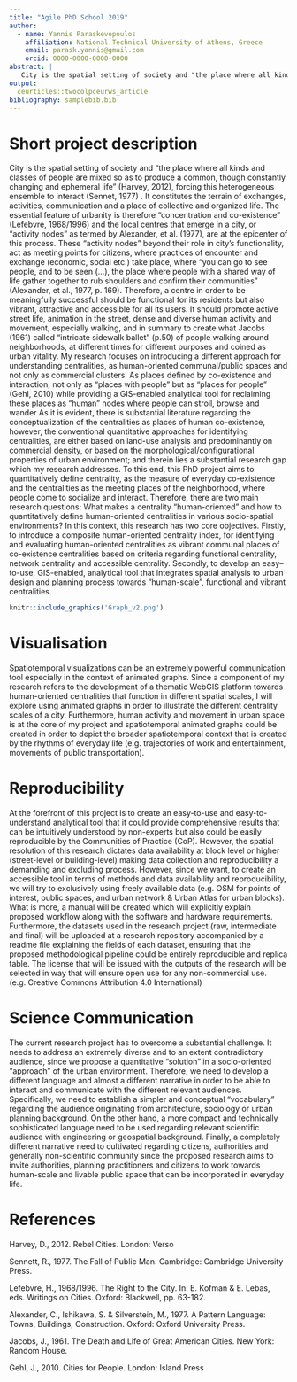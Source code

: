 ```yaml
---
title: "Agile PhD School 2019"
author:
  - name: Yannis Paraskevopoulos
    affiliation: National Technical University of Athens, Greece
    email: parask.yannis@gmail.com
    orcid: 0000-0000-0000-0000
abstract: |
   City is the spatial setting of society and "the place where all kinds and classes of people are mixed so as to produce a common, though constantly changing and ephemeral life" (Harvey, 2012).
output:
  ceurticles::twocolpceurws_article
bibliography: samplebib.bib
---
```


# Short project description 

City is the spatial setting of society and "the place where all kinds and classes of people are mixed so as to produce a common, though constantly changing and ephemeral life" (Harvey, 2012), forcing this heterogeneous ensemble to interact (Sennet, 1977) . It constitutes the terrain of exchanges, activities, communication and a place of collective and organized life. The essential feature of urbanity is therefore “concentration and co-existence” (Lefebvre, 1968/1996)  and the local centres that emerge in a city, or “activity nodes” as termed by Alexander, et al. (1977), are at the epicenter of this process. These “activity nodes” beyond their role in city’s functionality, act as meeting points for citizens, where practices of encounter and exchange (economic, social etc.) take place, where “you can go to see people, and to be seen (…), the place where people with a shared way of life gather together to rub shoulders and confirm their communities” (Alexander, et al., 1977, p. 169). Therefore, a centre in order to be meaningfully successful should be functional for its residents but also vibrant, attractive and accessible for all its users. It should promote active street life, animation in the street, dense and diverse human activity and movement, especially walking, and in summary to create what Jacobs (1961)  called “intricate sidewalk ballet” (p.50) of people walking around neighborhoods, at different times for different purposes and coined as urban vitality. My research focuses on introducing a different approach for understanding centralities, as human-oriented communal/public spaces and not only as commercial clusters. As places defined by co-existence and interaction; not only as “places with people” but as “places for people” (Gehl, 2010)  while providing a GIS-enabled analytical tool for reclaiming these places as “human” nodes where people can stroll, browse and wander
As it is evident, there is substantial literature regarding the conceptualization of the centralities as places of human co-existence, however, the conventional quantitative approaches for identifying centralities, are either based on land-use analysis and predominantly on commercial density, or based on the morphological/configurational properties of urban environment; and therein lies a substantial research gap which my research addresses. To this end, this PhD project aims to quantitatively define centrality, as the measure of everyday co-existence and the centralities as the meeting places of the neighborhood, where people come to socialize and interact. Therefore, there are two main research questions: What makes a centrality “human-oriented” and how to quantitatively define human-oriented centralities in various socio-spatial environments? In this context, this research has two core objectives. Firstly, to introduce a composite human-oriented centrality index, for identifying and evaluating human-oriented centralities as vibrant communal places of co-existence centralities based on criteria regarding functional centrality, network centrality and accessible centrality. Secondly, to develop an easy–to-use, GIS-enabled, analytical tool that integrates spatial analysis to urban design and planning process towards “human-scale”, functional and vibrant centralities.

```r
knitr::include_graphics('Graph_v2.png')
```

# Visualisation

Spatiotemporal visualizations can be an extremely powerful communication tool especially in the context of animated graphs. Since a component of my research refers to the development of a thematic WebGIS platform towards human-oriented centralities that function in different spatial scales, I will explore using animated graphs in order to illustrate the different centrality scales of a city. Furthermore, human activity and movement in urban space is at the core of my project and spatiotemporal animated graphs could be created in order to depict the broader spatiotemporal context that is created by the rhythms of everyday life (e.g. trajectories of work and entertainment, movements of public transportation).              

# Reproducibility 

At the forefront of this project is to create an easy-to-use and easy-to-understand analytical tool that it could provide comprehensive results that can be intuitively understood by non-experts but also could be easily reproducible by the Communities of Practice (CoP). However, the spatial resolution of this research dictates data availability at block level or higher (street-level or building-level) making data collection and reproducibility a demanding and excluding process. However, since we want, to create an accessible tool in terms of methods and data availability and reproducibility, we will try to exclusively using freely available data (e.g. OSM for points of interest, public spaces, and urban network & Urban Atlas for urban blocks). What is more, a manual will be created which will explicitly explain proposed workflow along with the software and hardware requirements. Furthermore, the datasets used in the research project (raw, intermediate and final) will be uploaded at a research repository accompanied by a readme file explaining the fields of each dataset, ensuring that the proposed methodological pipeline could be entirely reproducible and replica table. The license that will be issued with the outputs of the research will be selected in way that will ensure open use for any non-commercial use. (e.g. Creative Commons Attribution 4.0 International)     

# Science Communication 

The current research project has to overcome a substantial challenge. It needs to address an extremely diverse and to an extent contradictory audience, since we propose a quantitative "solution" in a socio-oriented "approach" of the urban environment. Therefore, we need to develop a different language and almost a different narrative in order to be able to interact and communicate with the different relevant audiences. Specifically, we need to establish a simpler and conceptual "vocabulary" regarding the audience originating from architecture, sociology or urban planning background. On the other hand, a more compact and technically sophisticated language need to be used regarding relevant scientific audience with engineering or geospatial background. Finally, a completely different narrative need to cultivated regarding citizens, authorities and generally non-scientific community since the proposed research aims to invite authorities, planning practitioners and citizens to work towards human-scale and livable public space that can be incorporated in everyday life.

# References {-}

Harvey, D., 2012. Rebel Cities. London: Verso

Sennett, R., 1977. The Fall of Public Man. Cambridge: Cambridge University Press.

Lefebvre, H., 1968/1996. The Right to the City. In: E. Kofman & E. Lebas, eds. Writings on Cities. Oxford: Blackwell, pp. 63-182.

Alexander, C., Ishikawa, S. & Silverstein, M., 1977. A Pattern Language: Towns, Buildings, Construction. Oxford: Oxford University Press.

Jacobs, J., 1961. The Death and Life of Great American Cities. New York: Random House.

Gehl, J., 2010. Cities for People. London: Island Press

